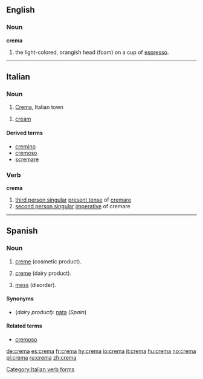{{see|cremă}}
==English==

===Noun===
'''crema'''
# the light-colored, orangish head (foam) on a cup of [[espresso]].

----

==Italian==

===Noun===
{{it-noun|Crem|f|a|a}}

# [[Crema]], Italian town

{{it-noun|crem|f|a|e}}

# [[cream]]

====Derived terms====
*[[cremino]]
*[[cremoso]]
*[[scremare]]

===Verb===
'''crema'''

# [[third person singular]]  [[present tense]] of [[cremare]]
# [[second person singular]] [[imperative]] of cremare

[[Category:Italian verb forms]]

----

==Spanish==

===Noun===
{{es-noun-f}}

# [[creme]] (cosmetic product).
# {{context|lang=es|Latin America}} [[creme]] (dairy product).
# {{context|lang=es|Latin America|colloquial}} [[mess]] (disorder).

====Synonyms====
*(''dairy product''): [[nata]] (''Spain'')

====Related terms====
*[[cremoso]]

[[de:crema]]
[[es:crema]]
[[fr:crema]]
[[hy:crema]]
[[io:crema]]
[[it:crema]]
[[hu:crema]]
[[no:crema]]
[[pl:crema]]
[[ru:crema]]
[[zh:crema]]